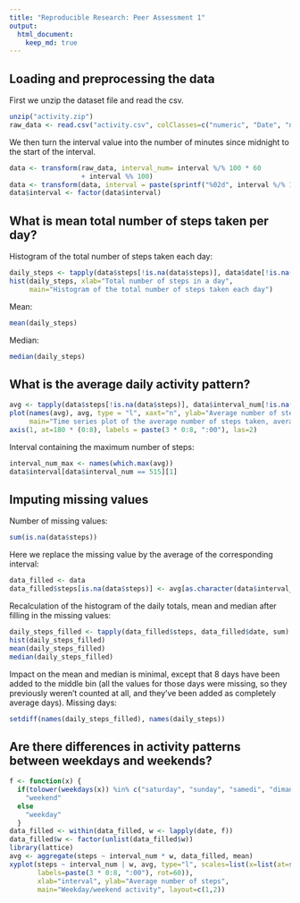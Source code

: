 ```yaml
---
title: "Reproducible Research: Peer Assessment 1"
output: 
  html_document:
    keep_md: true
---
```



## Loading and preprocessing the data
First we unzip the dataset file and read the csv.
```r
unzip("activity.zip")
raw_data <- read.csv("activity.csv", colClasses=c("numeric", "Date", "numeric"))
```
We then turn the interval value into the number of minutes since midnight to the start of the interval.
```r
data <- transform(raw_data, interval_num= interval %/% 100 * 60 
                  + interval %% 100) 
data <- transform(data, interval = paste(sprintf("%02d", interval %/% 100), ":", sprintf("%02d", interval %% 100)))
data$interval <- factor(data$interval)
```

## What is mean total number of steps taken per day?

Histogram of the total number of steps taken each day:
```r
daily_steps <- tapply(data$steps[!is.na(data$steps)], data$date[!is.na(data$steps)], sum)
hist(daily_steps, xlab="Total number of steps in a day", 
     main="Histogram of the total number of steps taken each day")
```


Mean:
```r
mean(daily_steps)
```


Median:
```r
median(daily_steps)
```


## What is the average daily activity pattern?

```r
avg <- tapply(data$steps[!is.na(data$steps)], data$interval_num[!is.na(data$steps)], mean)
plot(names(avg), avg, type = "l", xaxt="n", ylab="Average number of steps", xlab="Time", 
     main="Time series plot of the average number of steps taken, averaged across all days")
axis(1, at=180 * (0:8), labels = paste(3 * 0:8, ":00"), las=2)
```

Interval containing the maximum number of steps:
```r
interval_num_max <- names(which.max(avg))
data$interval[data$interval_num == 515][1]
```

## Imputing missing values
Number of missing values:
```r
sum(is.na(data$steps))
```

Here we replace the missing value by the average of the corresponding interval:
```r
data_filled <- data
data_filled$steps[is.na(data$steps)] <- avg[as.character(data$interval_num[is.na(data$steps)])]

```

Recalculation of the histogram of the daily totals, mean and median after filling in the missing values:
```r
daily_steps_filled <- tapply(data_filled$steps, data_filled$date, sum)
hist(daily_steps_filled)
mean(daily_steps_filled)
median(daily_steps_filled)
```


Impact on the mean and median is minimal, except that 8 days have been added to the middle bin (all the values for those days were missing, so they previously weren't counted at all, and they've been added as completely average days).
Missing days:
```r
setdiff(names(daily_steps_filled), names(daily_steps))
```

## Are there differences in activity patterns between weekdays and weekends?

```r
f <- function(x) {
  if(tolower(weekdays(x)) %in% c("saturday", "sunday", "samedi", "dimanche")) 
    "weekend" 
  else 
    "weekday"
  }
data_filled <- within(data_filled, w <- lapply(date, f))
data_filled$w <- factor(unlist(data_filled$w))
library(lattice)
avg <- aggregate(steps ~ interval_num * w, data_filled, mean)
xyplot(steps ~ interval_num | w, avg, type="l", scales=list(x=list(at=seq(0, 1440, 180),
       labels=paste(3 * 0:8, ":00"), rot=60)), 
       xlab="interval", ylab="Average number of steps", 
       main="Weekday/weekend activity", layout=c(1,2))
```
